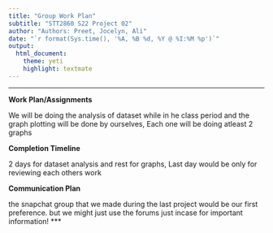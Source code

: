 ```yaml
---
title: "Group Work Plan"
subtitle: "STT2860 S22 Project 02"
author: "Authors: Preet, Jocelyn, Ali"
date: "`r format(Sys.time(), '%A, %B %d, %Y @ %I:%M %p')`"
output: 
  html_document: 
    theme: yeti
    highlight: textmate
---
```

***

**Work Plan/Assignments**

We will be doing the analysis of dataset while in he class period and the graph plotting will be done by ourselves, 
Each one will be doing atleast 2 graphs

**Completion Timeline**

2 days for dataset analysis and rest for graphs, Last day would be only for reviewing each others work

**Communication Plan**

the snapchat group that we made during the last project would be our first preference. but we might just use the forums just incase for important information!
***
